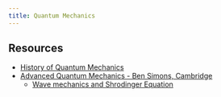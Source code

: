 ```yaml
---
title: Quantum Mechanics
---
```


## Resources

- [History of Quantum Mechanics](https://mathshistory.st-andrews.ac.uk/HistTopics/The_Quantum_age_begins/)
- [Advanced Quantum Mechanics - Ben Simons, Cambridge](http://www.tcm.phy.cam.ac.uk/~bds10/aqp.html)
    - [Wave mechanics and Shrodinger Equation](http://www.tcm.phy.cam.ac.uk/~bds10/aqp/handout_foundations.pdf)